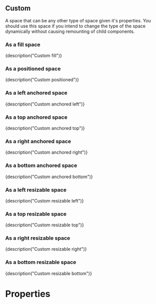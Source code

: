 
<CommonHeader />

<Meta title="Components|Custom" component={Custom} />

## Custom

A space that can be any other type of space given it's properties. You should use this space if you
intend to change the type of the space dynamically without causing remounting of child components.

### As a fill space

<Preview>
	<Story name="Fill">
		<ViewPort>
			<Custom style={green}>{description("Custom fill")}</Custom>
		</ViewPort>
	</Story>
</Preview>

### As a positioned space

<Preview>
	<Story name="Positioned">
		<ViewPort>
			<Custom style={green} left={200} top={200} width={300} height={300} isPositioned={true}>
				{description("Custom positioned")}
			</Custom>
		</ViewPort>
	</Story>
</Preview>

### As a left anchored space

<Preview>
	<Story name="Anchored left">
		<ViewPort>
			<Custom style={green} anchor={AnchorType.Left} anchorSize={200}>
				{description("Custom anchored left")}
			</Custom>
		</ViewPort>
	</Story>
</Preview>

### As a top anchored space

<Preview>
	<Story name="Anchored top">
		<ViewPort>
			<Custom style={green} anchor={AnchorType.Top} anchorSize={200}>
				{description("Custom anchored top")}
			</Custom>
		</ViewPort>
	</Story>
</Preview>

### As a right anchored space

<Preview>
	<Story name="Anchored right">
		<ViewPort>
			<Custom style={green} anchor={AnchorType.Right} anchorSize={200}>
				{description("Custom anchored right")}
			</Custom>
		</ViewPort>
	</Story>
</Preview>

### As a bottom anchored space

<Preview>
	<Story name="Anchored bottom">
		<ViewPort>
			<Custom style={green} anchor={AnchorType.Bottom} anchorSize={200}>
				{description("Custom anchored bottom")}
			</Custom>
		</ViewPort>
	</Story>
</Preview>

### As a left resizable space

<Preview>
	<Story name="Resizable left">
		<ViewPort>
			<Custom style={green} anchor={AnchorType.Left} anchorSize={200} resizable={true} trackSize={true}>
				{description("Custom resizable left")}
			</Custom>
		</ViewPort>
	</Story>
</Preview>

### As a top resizable space

<Preview>
	<Story name="Resizable top">
		<ViewPort>
			<Custom style={green} anchor={AnchorType.Top} anchorSize={200} resizable={true} trackSize={true}>
				{description("Custom resizable top")}
			</Custom>
		</ViewPort>
	</Story>
</Preview>

### As a right resizable space

<Preview>
	<Story name="Resizable right">
		<ViewPort>
			<Custom style={green} anchor={AnchorType.Right} anchorSize={200} resizable={true} trackSize={true}>
				{description("Custom resizable right")}
			</Custom>
		</ViewPort>
	</Story>
</Preview>

### As a bottom resizable space

<Preview>
	<Story name="Resizable bottom">
		<ViewPort>
			<Custom style={green} anchor={AnchorType.Bottom} anchorSize={200} resizable={true} trackSize={true}>
				{description("Custom resizable bottom")}
			</Custom>
		</ViewPort>
	</Story>
</Preview>

# Properties

<Props of={Custom} />
